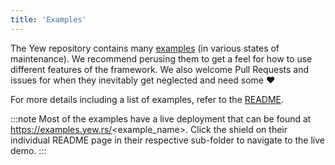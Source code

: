 ```yaml
---
title: 'Examples'
---
```


The Yew repository contains many [examples] (in various states of maintenance).
We recommend perusing them to get a feel for how to use different features of the framework.
We also welcome Pull Requests and issues for when they inevitably get neglected and need some ♥️

For more details including a list of examples, refer to the [README].

:::note
Most of the examples have a live deployment that can be found at https://examples.yew.rs/<example_name>.
Click the shield on their individual README page in their respective sub-folder to navigate to the live demo.
:::

[examples]: https://github.com/yewstack/yew/tree/master/examples
[README]: https://github.com/yewstack/yew/tree/master/examples#yew-examples
